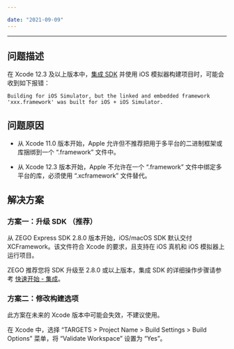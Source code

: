 ```yaml
---

date: "2021-09-09"
---
```


<Title>在 Xcode 12.3 及以上版本中使用 iOS 模拟器构建项目为什么会失败？</Title>



- - -

## 问题描述

在 Xcode 12.3 及以上版本中，[集成 SDK](/real-time-video-ios-oc/quick-start/integrating-sdk) 并使用 iOS 模拟器构建项目时，可能会收到如下报错：

```
Building for iOS Simulator, but the linked and embedded framework 'xxx.framework' was built for iOS + iOS Simulator.
```

## 问题原因

- 从 Xcode 11.0 版本开始，Apple 允许但不推荐把用于多平台的二进制框架或库捆绑到一个 “.framework” 文件中。

- 从 Xcode 12.3 版本开始，Apple 不允许在一个 “.framework” 文件中绑定多平台的库，必须使用 “.xcframework” 文件替代。

## 解决方案

### 方案一：升级 SDK （推荐）

从 ZEGO Express SDK 2.8.0 版本开始，iOS/macOS SDK 默认交付 XCFramework。该文件符合 Xcode 的要求，且支持在 iOS 真机和 iOS 模拟器上运行项目。

ZEGO 推荐您将 SDK 升级至 2.8.0 或以上版本，集成 SDK 的详细操作步骤请参考 [快速开始 - 集成](/real-time-video-ios-oc/quick-start/integrating-sdk)。

### 方案二：修改构建选项

<Warning title="注意">



此方案在未来的 Xcode 版本中可能会失效，不建议使用。

</Warning>



在 Xcode 中，选择 “TARGETS > Project Name > Build Settings > Build Options” 菜单，将 “Validate Workspace” 设置为 “Yes”。
